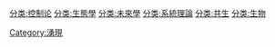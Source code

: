 [[分类:控制论|分类:控制论]]
[[分类:生態學|分类:生態學]]
[[分类:未來學|分类:未來學]]
[[分类:系統理論|分类:系統理論]]
[[分类:共生|分类:共生]]
[[分类:生物|分类:生物]]
[[Category:湧現|Category:湧現]]